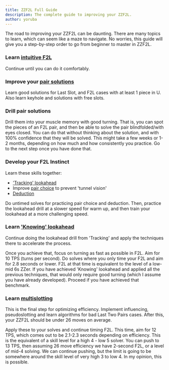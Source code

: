 ```yaml
---
title: ZZF2L Full Guide
description: The complete guide to improving your ZZF2L.
author: yoruba
---
```



The road to improving your ZZF2L can be daunting. There are many topics to learn, which can seem like a maze to navigate. No worries, this guide will give you a step-by-step order to go from beginner to master in ZZF2L.

<Steps>

### Learn [intuitive F2L](/tutorial/zzf2l)

Continue until you can do it comfortably.

### Improve your [pair solutions](/improvement-guide/zzf2l/pair-solutions)

Learn good solutions for Last Slot, and F2L cases with at least 1 piece in U. Also learn keyhole and solutions with free slots.

### Drill pair solutions

Drill them into your muscle memory with good turning. That is, you can spot the pieces of an F2L pair, and then be able to solve the pair blindfolded/with eyes closed. You can do that without thinking about the solution, and with 100% confidence that they will be solved. This might take a few weeks or 1-2 months, depending on how much and how consistently you practice. Go to the next step once you have done that.

### Develop your F2L Instinct

Learn these skills together:

- ['Tracking' lookahead](/improvement-guide/zzf2l/lookahead#how-to-start-tracking)
- Improve [pair choice](/improvement-guide/zzf2l/pair-choice) to prevent 'tunnel vision'
- [Deduction](/improvement-guide/zzf2l/deduction)

Do untimed solves for practicing pair choice and deduction. Then, practice the lookahead drill at a slower speed for warm up, and then train your lookahead at a more challenging speed.

### Learn ['Knowing' lookahead](/improvement-guide/zzf2l/lookahead#from-tracking-to-knowing)

Continue doing the lookahead drill from 'Tracking' and apply the techniques there to accelerate the process.

Once you achieve that, focus on turning as fast as possible in F2L. Aim for 10 TPS (turns per second). Do solves where you only time your F2L and aim for 2.8 seconds or lower. F2L at that time is equivalent to the level of a low-mid 6s ZZer. If you have achieved 'Knowing' lookahead and applied all the previous techniques, that would only require good turning (which I assume you have already developed). Proceed if you have achieved that benchmark.

### Learn [multislotting](/improvement-guide/zzf2l/multislotting)

This is the final step for optimizing efficiency. Implement influencing, pseudoslotting and learn algorithms for bad Last Two Pairs cases. After this, your ZZF2L should be under 26 moves on average.

Apply these to your solves and continue timing F2L. This time, aim for 12 TPS, which comes out to be 2.1-2.3 seconds depending on efficiency. This is the equivalent of a skill level for a high 4 - low 5 solver. You can push to 13 TPS, then assuming 26 move efficiency we have 2-second F2L, or a level of mid-4 solving. We can continue pushing, but the limit is going to be somewhere around the skill level of very high 3 to low 4. In my opinion, this is possible.

</Steps>

